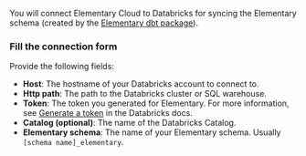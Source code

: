 
You will connect Elementary Cloud to Databricks for syncing the Elementary schema (created by the [Elementary dbt package](/cloud/onboarding/quickstart-dbt-package)).

<CreateServicePrincipal />

<PermissionsAndSecurity />

### Fill the connection form

Provide the following fields:

- **Host**: The hostname of your Databricks account to connect to.
- **Http path**: The path to the Databricks cluster or SQL warehouse.
- **Token**: The token you generated for Elementary. For more information, see [Generate a token](https://docs.databricks.com/dev-tools/api/latest/authentication.html#generate-a-token) in the Databricks docs.
- **Catalog (optional)**: The name of the Databricks Catalog.
- **Elementary schema**: The name of your Elementary schema. Usually `[schema name]_elementary`.

<IpAllowlist />
